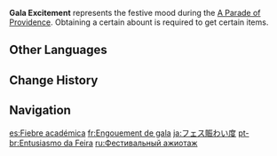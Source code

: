 {{Item Infobox
|id           = 000158
|image        = Item Gala Excitement.png
|type         = Experience
|group        = Event Items
|event        = A Parade of Providence
|quality      = 3
|description  = Wisdom Gala Excitement
|source1      = Obtained during challenges in [[A Parade of Providence]]
}}
'''Gala Excitement''' represents the festive mood during the [[A Parade of Providence]]. Obtaining a certain abount is required to get certain items.

==Other Languages==
{{Other Languages
|en      = Gala Excitement
|zhs     = 游乐会热度
|zhs_rm  = Yóulèhuì Rèdù
|zht     = 遊樂會熱度
|zht_rm  = Yóulèhuì Rèdù
|zh_tl   = 
|ja      = フェス賑わい度
|ja_rm   = Fesu Nigiwai-do
|ja_tl   = 
|ko      = 홍보전 열기
|ko_tl   = 
|es      = Fiebre académica
|es_tl   = Academic Fervor
|fr      = Engouement de gala
|fr_tl   = Gala Craze
|ru      = Фестивальный ажиотаж
|ru_tl   = Festival Excitement
|th      = ความสนุกของงานรื่นเริง
|th_rm   = 
|th_tl   = 
|vi      = Độ Náo Nhiệt Hội Chợ
|vi_tl   = 
|de      = Beliebtheit der Messe
|de_tl   = Fair's Popularity
|id      = Gala Excitement
|pt      = Entusiasmo da Feira
|pt_tl   = 
|tr      = Şenlik Heyecanı
|tr_tl   = 
|it      = Entusiasmo da gala
|it_tl   = 
}}

==Change History==
{{Change History|3.6}}

==Navigation==
{{EXP Navbox|EXP Types}}

[[es:Fiebre académica]]
[[fr:Engouement de gala]]
[[ja:フェス賑わい度]]
[[pt-br:Entusiasmo da Feira]]
[[ru:Фестивальный ажиотаж]]